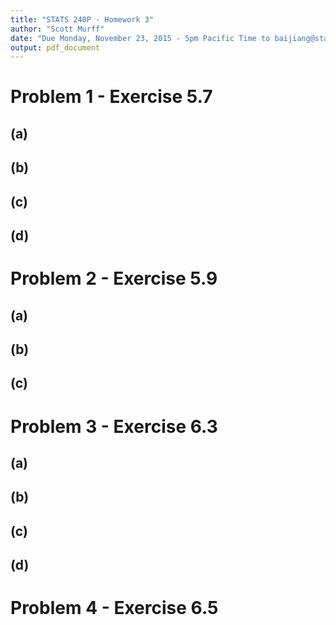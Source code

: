 ```yaml
---
title: "STATS 240P - Homework 3"
author: "Scott Murff"
date: "Due Monday, November 23, 2015 - 5pm Pacific Time to baijiang@stanford.edu"
output: pdf_document
--- 
```


# Problem 1 - Exercise 5.7

## (a)

## (b)

## (c)

## (d)

# Problem 2 - Exercise 5.9

## (a)

## (b)

## (c)

# Problem 3 - Exercise 6.3

## (a)

## (b)

## (c)

## (d)

# Problem 4 - Exercise 6.5
